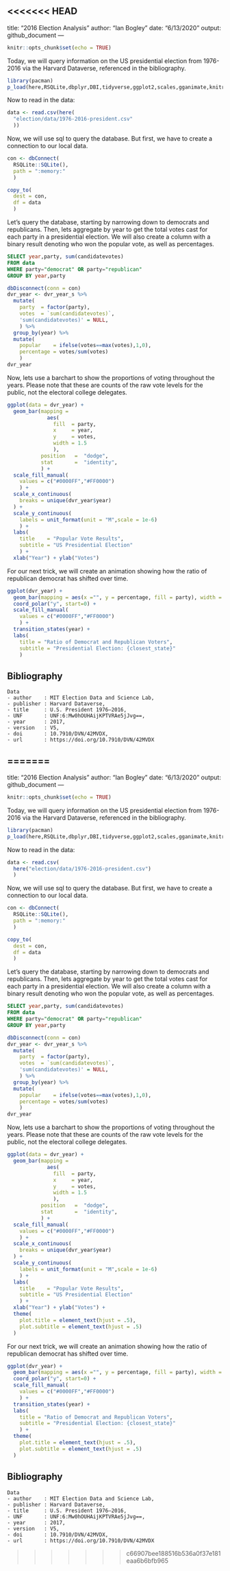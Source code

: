 <<<<<<< HEAD
---
title: "2016 Election Analysis"
author: "Ian Bogley"
date: "6/13/2020"
output: github_document
---

```{r setup, include=FALSE}
knitr::opts_chunk$set(echo = TRUE)
```

Today, we will query information on the US presidential election  from 1976-2016 via the Harvard Dataverse, referenced in the bibliography.

```{r pack}
library(pacman)
p_load(here,RSQLite,dbplyr,DBI,tidyverse,ggplot2,scales,gganimate,knitr,gifski,png)
```

Now to read in the data:

```{r data}
data <- read.csv(here(
  "election/data/1976-2016-president.csv"
  ))
```

Now, we will use sql to query the database. But first, we have to create a connection to our local data.

```{r con}
con <- dbConnect(
  RSQLite::SQLite(), 
  path = ":memory:"
  )

copy_to(
  dest = con, 
  df = data
  )
```

Let's query the database, starting by narrowing down to democrats and republicans. Then, lets aggregate by year to get the total votes cast for each party in a presidential election. We will also create a column with a binary result denoting who won the popular vote, as well as percentages.

```{sql connection = con, output.var = "dvr_year_s"}
SELECT year,party, sum(candidatevotes)
FROM data
WHERE party="democrat" OR party="republican"
GROUP BY year,party
```

```{r dvr_year}
dbDisconnect(conn = con)
dvr_year <- dvr_year_s %>%
  mutate(
    party  = factor(party),
    votes  = `sum(candidatevotes)`,
    'sum(candidatevotes)' = NULL,
    ) %>%
  group_by(year) %>%
  mutate(
    popular    = ifelse(votes==max(votes),1,0),
    percentage = votes/sum(votes)
    )
dvr_year
```


Now, lets use a barchart to show the proportions of voting throughout the years. Please note that these are counts of the raw vote levels for the public, not the electoral college delegates.

```{r plot1}
ggplot(data = dvr_year) +
  geom_bar(mapping = 
             aes(
               fill  = party, 
               x     = year,
               y     = votes,
               width = 1.5
               ),
           position   =  "dodge",
           stat       =  "identity",
           ) +
  scale_fill_manual(
    values = c("#0000FF","#FF0000")
    ) +
  scale_x_continuous(
    breaks = unique(dvr_year$year)
  ) +
  scale_y_continuous(
    labels = unit_format(unit = "M",scale = 1e-6)
    ) +
  labs(
    title    = "Popular Vote Results",
    subtitle = "US Presidential Election"
    ) +
  xlab("Year") + ylab("Votes") 
```

For our next trick, we will create an animation showing how the ratio of republican democrat has shifted over time.


```{r anim}
ggplot(dvr_year) +
  geom_bar(mapping = aes(x ="", y = percentage, fill = party), width = 1, stat = "identity") +
  coord_polar("y", start=0) +
  scale_fill_manual(
    values = c("#0000FF","#FF0000")
    ) +
  transition_states(year) +
  labs(
    title = "Ratio of Democrat and Republican Voters",
    subtitle = "Presidential Election: {closest_state}"
    )
```


## Bibliography
```{bibliography}
Data
- author    : MIT Election Data and Science Lab,
- publisher : Harvard Dataverse,
- title     : U.S. President 1976–2016,
- UNF       : UNF:6:Mw0hOUHAijKPTVRAe5jJvg==,
- year      : 2017,
- version   : V5,
- doi       : 10.7910/DVN/42MVDX,
- url       : https://doi.org/10.7910/DVN/42MVDX
```

=======
---
title: "2016 Election Analysis"
author: "Ian Bogley"
date: "6/13/2020"
output: github_document
---

```r
knitr::opts_chunk$set(echo = TRUE)
```

Today, we will query information on the US presidential election  from 1976-2016 via the Harvard Dataverse, referenced in the bibliography.

```r
library(pacman)
p_load(here,RSQLite,dbplyr,DBI,tidyverse,ggplot2,scales,gganimate,knitr,gifski,png)
```

Now to read in the data:

```r
data <- read.csv(
  here("election/data/1976-2016-president.csv")
  )
```

Now, we will use sql to query the database. But first, we have to create a connection to our local data.

```r
con <- dbConnect(
  RSQLite::SQLite(), 
  path = ":memory:"
  )

copy_to(
  dest = con, 
  df = data
  )
```

Let's query the database, starting by narrowing down to democrats and republicans. Then, lets aggregate by year to get the total votes cast for each party in a presidential election. We will also create a column with a binary result denoting who won the popular vote, as well as percentages.

```sql
SELECT year,party, sum(candidatevotes)
FROM data
WHERE party="democrat" OR party="republican"
GROUP BY year,party
```

```r
dbDisconnect(conn = con)
dvr_year <- dvr_year_s %>%
  mutate(
    party  = factor(party),
    votes  = `sum(candidatevotes)`,
    'sum(candidatevotes)' = NULL,
    ) %>%
  group_by(year) %>%
  mutate(
    popular    = ifelse(votes==max(votes),1,0),
    percentage = votes/sum(votes)
    )
dvr_year
```


Now, lets use a barchart to show the proportions of voting throughout the years. Please note that these are counts of the raw vote levels for the public, not the electoral college delegates.

```r
ggplot(data = dvr_year) +
  geom_bar(mapping = 
             aes(
               fill  = party, 
               x     = year,
               y     = votes,
               width = 1.5
               ),
           position   =  "dodge",
           stat       =  "identity",
           ) +
  scale_fill_manual(
    values = c("#0000FF","#FF0000")
    ) +
  scale_x_continuous(
    breaks = unique(dvr_year$year)
  ) +
  scale_y_continuous(
    labels = unit_format(unit = "M",scale = 1e-6)
    ) +
  labs(
    title    = "Popular Vote Results",
    subtitle = "US Presidential Election"
    ) +
  xlab("Year") + ylab("Votes") +
  theme(
    plot.title = element_text(hjust = .5),
    plot.subtitle = element_text(hjust = .5)
  )
```

For our next trick, we will create an animation showing how the ratio of republican democrat has shifted over time.


```r
ggplot(dvr_year) +
  geom_bar(mapping = aes(x ="", y = percentage, fill = party), width = 1, stat = "identity") +
  coord_polar("y", start=0) +
  scale_fill_manual(
    values = c("#0000FF","#FF0000")
    ) +
  transition_states(year) +
  labs(
    title = "Ratio of Democrat and Republican Voters",
    subtitle = "Presidential Election: {closest_state}"
    ) +
  theme(
    plot.title = element_text(hjust = .5),
    plot.subtitle = element_text(hjust = .5)
  )
```


## Bibliography
```bibliography
Data
- author    : MIT Election Data and Science Lab,
- publisher : Harvard Dataverse,
- title     : U.S. President 1976–2016,
- UNF       : UNF:6:Mw0hOUHAijKPTVRAe5jJvg==,
- year      : 2017,
- version   : V5,
- doi       : 10.7910/DVN/42MVDX,
- url       : https://doi.org/10.7910/DVN/42MVDX
```

>>>>>>> c66907bee188516b536a0f37e181eaa6b6bfb965
